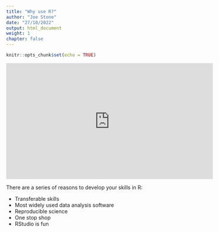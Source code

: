 ```yaml
---
title: "Why use R?"
author: "Joe Stone"
date: "27/10/2022"
output: html_document
weight: 1
chapter: false
---
```


```r
knitr::opts_chunk$set(echo = TRUE)
```


<iframe width="560" height="315" src="https://www.youtube.com/embed/9kYUGMg_14s" title="YouTube video player" frameborder="0" allow="accelerometer; autoplay; clipboard-write; encrypted-media; gyroscope; picture-in-picture" allowfullscreen></iframe>

There are a series of reasons to develop your skills in R:

* Transferable skills 
* Most widely used data analysis software
* Reproducible science
* One stop shop
* RStudio is fun